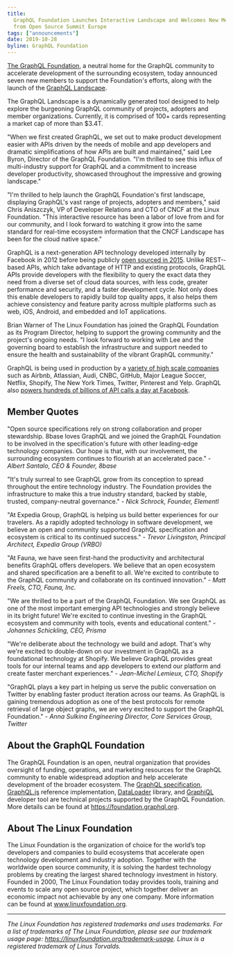 ```yaml
---
title:
  GraphQL Foundation Launches Interactive Landscape and Welcomes New Members
  from Open Source Summit Europe
tags: ["announcements"]
date: 2019-10-28
byline: GraphQL Foundation
---
```


[The GraphQL Foundation](/), a neutral home for the GraphQL community to
accelerate development of the surrounding ecosystem, today announced seven new
members to support the Foundation's efforts, along with the launch of the
[GraphQL Landscape](https://landscape.graphql.org).

The GraphQL Landscape is a dynamically generated tool designed to help explore
the burgeoning GraphQL community of projects, adopters and member organizations.
Currently, it is comprised of 100+ cards representing a market cap of more than
$3.4T.

"When we first created GraphQL, we set out to make product development easier
with APIs driven by the needs of mobile and app developers and dramatic
simplifications of how APIs are built and maintained," said Lee Byron, Director
of the GraphQL Foundation. "I'm thrilled to see this influx of multi-industry
support for GraphQL and a commitment to increase developer productivity,
showcased throughout the impressive and growing landscape."

"I'm thrilled to help launch the GraphQL Foundation's first landscape,
displaying GraphQL's vast range of projects, adopters and members," said Chris
Aniszczyk, VP of Developer Relations and CTO of CNCF at the Linux Foundation.
"This interactive resource has been a labor of love from and for our community,
and I look forward to watching it grow into the same standard for real-time
ecosystem information that the CNCF Landscape has been for the cloud native
space."

GraphQL is a next­-generation API technology developed internally by Facebook in
2012 before being publicly
[open sourced in 2015](https://code.fb.com/core-data/graphql-a-data-query-language/).
Unlike REST-­based APIs, which take advantage of HTTP and existing protocols,
GraphQL APIs provide developers with the flexibility to query the exact data
they need from a diverse set of cloud data sources, with less code, greater
performance and security, and a faster development cycle. Not only does this
enable developers to rapidly build top­ quality apps, it also helps them achieve
consistency and feature parity across multiple platforms such as web, iOS,
Android, and embedded and IoT applications.

Brian Warner of The Linux Foundation has joined the GraphQL Foundation as its
Program Director, helping to support the growing community and the project's
ongoing needs. "I look forward to working with Lee and the governing board to
establish the infrastructure and support needed to ensure the health and
sustainability of the vibrant GraphQL community."

GraphQL is being used in production by a
[variety of high scale companies](https://graphql.org/users/) such as Airbnb,
Atlassian, Audi, CNBC, GitHub, Major League Soccer, Netflix, Shopify, The New
York Times, Twitter, Pinterest and Yelp. GraphQL also
[powers hundreds of billions of API calls a day at Facebook](https://code.fb.com/core-data/graphql-a-data-query-language/).

## Member Quotes

"Open source specifications rely on strong collaboration and proper stewardship.
8base loves GraphQL and we joined the GraphQL Foundation to be involved in the
specification's future with other leading-edge technology companies. Our hope is
that, with our involvement, the surrounding ecosystem continues to flourish at
an accelerated pace." - _Albert Santalo, CEO & Founder, 8base_

"It's truly surreal to see GraphQL grow from its conception to spread throughout
the entire technology industry. The Foundation provides the infrastructure to
make this a true industry standard, backed by stable, trusted, company-neutral
governance." - _Nick Schrock, Founder, Elementl_

"At Expedia Group, GraphQL is helping us build better experiences for our
travelers. As a rapidly adopted technology in software development, we believe
an open and community supported GraphQL specification and ecosystem is critical
to its continued success." - _Trevor Livingston, Principal Architect, Expedia
Group (VRBO)_

"At Fauna, we have seen first-hand the productivity and architectural benefits
GraphQL offers developers. We believe that an open ecosystem and shared
specification are a benefit to all. We're excited to contribute to the GraphQL
community and collaborate on its continued innovation." - _Matt Freels, CTO,
Fauna, Inc._

"We are thrilled to be a part of the GraphQL Foundation. We see GraphQL as one
of the most important emerging API technologies and strongly believe in its
bright future! We're excited to continue investing in the GraphQL ecosystem and
community with tools, events and educational content." - _Johannes Schickling,
CEO, Prisma_

"We're deliberate about the technology we build and adopt. That's why we're
excited to double-down on our investment in GraphQL as a foundational technology
at Shopify. We believe GraphQL provides great tools for our internal teams and
app developers to extend our platform and create faster merchant experiences." -
_Jean-Michel Lemieux, CTO, Shopify_

"GraphQL plays a key part in helping us serve the public conversation on Twitter
by enabling faster product iteration across our teams. As GraphQL is gaining
tremendous adoption as one of the best protocols for remote retrieval of large
object graphs, we are very excited to support the GraphQL Foundation." - _Anna
Sulkina Engineering Director, Core Services Group, Twitter_

## About the GraphQL Foundation

The GraphQL Foundation is an open, neutral organization that provides oversight
of funding, operations, and marketing resources for the GraphQL community to
enable widespread adoption and help accelerate development of the broader
ecosystem. The [GraphQL specification](https://github.com/graphql/graphql-spec),
[GraphQL.js](https://github.com/graphql/graphql-js) reference implementation,
[DataLoader](https://github.com/graphql/dataloader) library, and
[GraphiQL](https://github.com/graphql/graphiql) developer tool are technical
projects supported by the GraphQL Foundation. More details can be found at
https://foundation.graphql.org.

## About The Linux Foundation

The Linux Foundation is the organization of choice for the world’s top
developers and companies to build ecosystems that accelerate open technology
development and industry adoption. Together with the worldwide open source
community, it is solving the hardest technology problems by creating the largest
shared technology investment in history. Founded in 2000, The Linux Foundation
today provides tools, training and events to scale any open source project,
which together deliver an economic impact not achievable by any one company.
More information can be found at www.linuxfoundation.org.

---

_The Linux Foundation has registered trademarks and uses trademarks. For a list
of trademarks of The Linux Foundation, please see our trademark usage page:
https://linuxfoundation.org/trademark-usage. Linux is a registered trademark of
Linus Torvalds._
